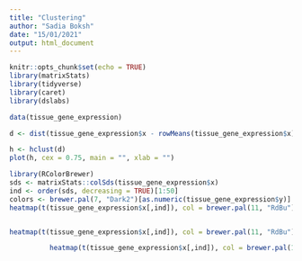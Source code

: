```yaml
---
title: "Clustering"
author: "Sadia Boksh"
date: "15/01/2021"
output: html_document
---
```


```r
knitr::opts_chunk$set(echo = TRUE)
library(matrixStats)
library(tidyverse)
library(caret)
library(dslabs)
```

```r
data(tissue_gene_expression)

d <- dist(tissue_gene_expression$x - rowMeans(tissue_gene_expression$x))
```

```r
h <- hclust(d)
plot(h, cex = 0.75, main = "", xlab = "")
```
```r
library(RColorBrewer)
sds <- matrixStats::colSds(tissue_gene_expression$x)
ind <- order(sds, decreasing = TRUE)[1:50]
colors <- brewer.pal(7, "Dark2")[as.numeric(tissue_gene_expression$y)]
heatmap(t(tissue_gene_expression$x[,ind]), col = brewer.pal(11, "RdBu"), scale = "row", ColSideColors = sample(colors))


heatmap(t(tissue_gene_expression$x[,ind]), col = brewer.pal(11, "RdBu"), scale = "row", ColSideColors = rev(colors))

          heatmap(t(tissue_gene_expression$x[,ind]), col = brewer.pal(11, "RdBu"), scale = "row", ColSideColors = colors)
```
